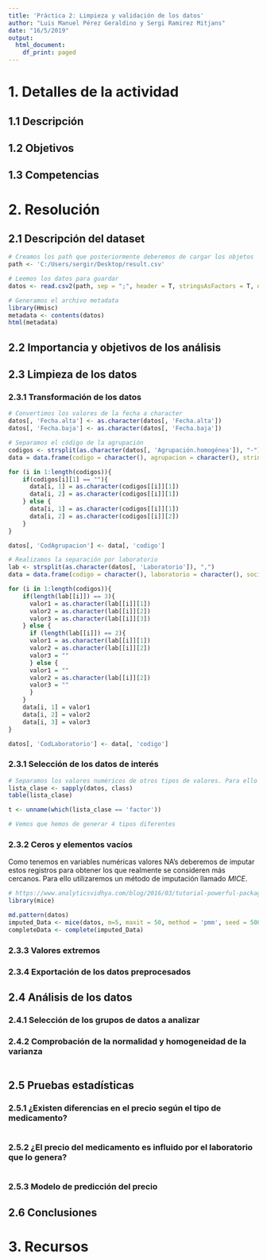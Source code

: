 ---
title: 'Práctica 2: Limpieza y validación de los datos'
author: "Luis Manuel Pérez Geraldino y Sergi Ramirez Mitjans"
date: "16/5/2019"
output:
  html_document:
    df_print: paged
---



# 1. Detalles de la actividad
## 1.1 Descripción
## 1.2 Objetivos
## 1.3 Competencias
# 2. Resolución
## 2.1 Descripción del dataset

```{r}
# Creamos los path que posteriormente deberemos de cargar los objetos
path <- 'C:/Users/sergir/Desktop/result.csv'

# Leemos los datos para guardar
datos <- read.csv2(path, sep = ";", header = T, stringsAsFactors = T, dec = ".")

# Generamos el archivo metadata
library(Hmisc)
metadata <- contents(datos)
html(metadata)
```

## 2.2 Importancia y objetivos de los análisis
## 2.3 Limpieza de los datos
### 2.3.1 Transformación de los datos
```{r}
# Convertimos los valores de la fecha a character
datos[, 'Fecha.alta'] <- as.character(datos[, 'Fecha.alta'])
datos[, 'Fecha.baja'] <- as.character(datos[, 'Fecha.baja'])

# Separamos el código de la agrupación
codigos <- strsplit(as.character(datos[, 'Agrupación.homogénea']), "-")
data = data.frame(codigo = character(), agrupacion = character(), stringsAsFactors=FALSE)

for (i in 1:length(codigos)){
    if(codigos[i][1] == ""){
      data[i, 1] = as.character(codigos[[i]][1])
      data[i, 2] = as.character(codigos[[i]][1])
    } else {
      data[i, 1] = as.character(codigos[[i]][1])
      data[i, 2] = as.character(codigos[[i]][2])
    }
}

datos[, 'CodAgrupacion'] <- data[, 'codigo']

# Realizamos la separación por laboratorio
lab <- strsplit(as.character(datos[, 'Laboratorio']), ",")
data = data.frame(codigo = character(), laboratorio = character(), sociedad =  character(), stringsAsFactors=FALSE)

for (i in 1:length(codigos)){
    if(length(lab[[i]]) == 3){
      valor1 = as.character(lab[[i]][1])
      valor2 = as.character(lab[[i]][2])
      valor3 = as.character(lab[[i]][3])
    } else {
      if (length(lab[[i]]) == 2){
      valor1 = as.character(lab[[i]][1])
      valor2 = as.character(lab[[i]][2])
      valor3 = ""
      } else {
      valor1 = ""
      valor2 = as.character(lab[[i]][2])
      valor3 = ""
      }
    }
    data[i, 1] = valor1
    data[i, 2] = valor2
    data[i, 3] = valor3
}

datos[, 'CodLaboratorio'] <- data[, 'codigo']
```





### 2.3.1 Selección de los datos de interés

```{r}
# Separamos los valores numéricos de otros tipos de valores. Para ello vamos a primero mirar cuantos tipos de variables tenemos. 
lista_clase <- sapply(datos, class)
table(lista_clase)

t <- unname(which(lista_clase == 'factor'))

# Vemos que hemos de generar 4 tipos diferentes 


```


### 2.3.2 Ceros y elementos vacíos

Como tenemos en variables numéricas valores NA's deberemos de imputar estos registros para obtener los que realmente se consideren más cercanos. Para ello utilizaremos un método de imputación llamado *MICE*.

```{r}
# https://www.analyticsvidhya.com/blog/2016/03/tutorial-powerful-packages-imputing-missing-values/
library(mice)

md.pattern(datos)
imputed_Data <- mice(datos, m=5, maxit = 50, method = 'pmm', seed = 500)
completeData <- complete(imputed_Data)
```


### 2.3.3 Valores extremos
### 2.3.4 Exportación de los datos preprocesados
## 2.4 Análisis de los datos
### 2.4.1 Selección de los grupos de datos a analizar
### 2.4.2 Comprobación de la normalidad y homogeneidad de la varianza

```{r}

```


## 2.5 Pruebas estadísticas
### 2.5.1 ¿Existen diferencias en el precio según el tipo de medicamento? 

```{r}

```


### 2.5.2 ¿El precio del medicamento es influido por el laboratorio que lo genera?

```{r}

```

### 2.5.3 Modelo de predicción del precio
## 2.6 Conclusiones
# 3. Recursos

